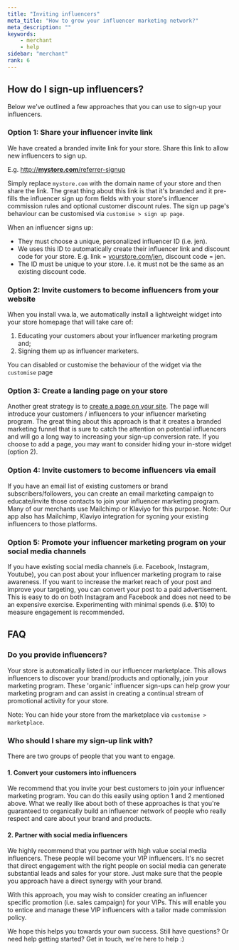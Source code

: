 ```yaml
---
title: "Inviting influencers"
meta_title: "How to grow your influencer marketing network?"
meta_description: ""
keywords:
    - merchant
    - help
sidebar: "merchant"
rank: 6
---
```


## How do I sign-up influencers?

Below we've outlined a few approaches that you can use to sign-up your influencers.

### Option 1: Share your influencer invite link

We have created a branded invite link for your store. Share this link to allow new influencers to sign up.

E.g. [http://**mystore.com**/referrer-signup](http://amt1.myshopify.com/referrer-signup)

Simply replace `mystore.com` with the domain name of your store and then share the link. The great thing about this link is that it's branded and it pre-fills the influencer sign up form fields with your store's influencer commission rules and optional customer discount rules. The sign up page's behaviour can be customised via `customise > sign up page`.
  
When an influencer signs up:

- They must choose a unique, personalized influencer ID (i.e. jen).
- We uses this ID to automatically create their influencer link and discount code for your store. E.g. link = [yourstore.com/jen](http://mystore.com/jen), discount code = jen.
- The ID must be unique to your store. I.e. it must not be the same as an existing discount code.

  
### Option 2: Invite customers to become influencers from your website

When you install vwa.la, we automatically install a lightweight widget into your store homepage that will take care of:

1.  Educating your customers about your influencer marketing program and;
2.  Signing them up as influencer marketers.

You can disabled or customise the behaviour of the widget via the `customise` page

### Option 3: Create a landing page on your store  
  
Another great strategy is to [create a page on your site](/merchant/adding-a-page-to-your-store/). The page will introduce your customers / influencers to your influencer marketing program. The great thing about this approach is that it creates a branded marketing funnel that is sure to catch the attention on potential influencers and will go a long way to increasing your sign-up conversion rate. If you choose to add a page, you may want to consider hiding your in-store widget (option 2).
  
### Option 4: Invite customers to become influencers via email

If you have an email list of existing customers or brand subscribers/followers, you can create an email marketing campaign to educate/invite those contacts to join your influencer marketing program. Many of our merchants use Mailchimp or Klaviyo for this purpose. Note: Our app also has Mailchimp, Klaviyo integration for sycning your existing influencers to those platforms.

### Option 5: Promote your influencer marketing program on your social media channels

If you have existing social media channels (i.e. Facebook, Instagram, Youtube), you can post about your influencer marketing program to raise awareness. If you want to increase the market reach of your post and improve your targeting, you can convert your post to a paid advertisement. This is easy to do on both Instagram and Facebook and does not need to be an expensive exercise. Experimenting with minimal spends (i.e. $10) to measure engagement is recommended.

## FAQ

### Do you provide influencers?

Your store is automatically listed in our influencer marketplace. This allows influencers to discover your brand/products and optionally, join your marketing program. These 'organic' influencer sign-ups can help grow your marketing program and can assist in creating a continual stream of promotional activity for your store.

Note: You can hide your store from the marketplace via `customise > marketplace`. 

### Who should I share my sign-up link with?

There are two groups of people that you want to engage.

#### 1. Convert your customers into influencers

We recommend that you invite your best customers to join your influencer marketing program. You can do this easily using option 1 and 2 mentioned above. What we really like about both of these approaches is that you're guaranteed to organically build an influencer network of people who really respect and care about your brand and products.

#### 2. Partner with social media influencers

We highly recommend that you partner with high value social media influencers. These people will become your VIP influencers. It's no secret that direct engagement with the right people on social media can generate substantial leads and sales for your store. Just make sure that the people you approach have a direct synergy with your brand.

With this approach, you may wish to consider creating an influencer specific promotion (i.e. sales campaign) for your VIPs. This will enable you to entice and manage these VIP influencers with a tailor made commission policy.

  
We hope this helps you towards your own success. Still have questions? Or need help getting started? Get in touch, we're here to help :)